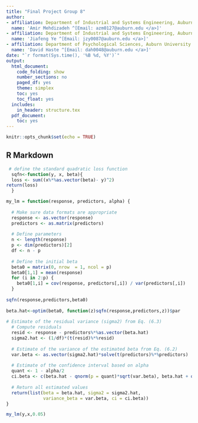 ```yaml
---
title: "Final Project Group 8"
author:
- affiliation: Department of Industrial and Systems Engineering, Auburn University
  name: 'Amir Mehdizadeh ^[Email: azm0127@auburn.edu </a>]'
- affiliation: Department of Industrial and Systems Engineering, Auburn University
  name: 'Jiafeng Ye ^[Email: jzy0087@auburn.edu </a>]'
- affiliation: Department of Psychological Sciences, Auburn University
  name: 'David Haste ^[Email: dah0048@auburn.edu </a>]'
date: "`r format(Sys.time(), '%B %d, %Y')`"
output:
  html_document:
    code_folding: show
    number_sections: no
    paged_df: yes
    theme: simplex
    toc: yes
    toc_float: yes
  includes:
    in_header: structure.tex
  pdf_document:
    toc: yes
---
```


```r
knitr::opts_chunk$set(echo = TRUE)
```

## R Markdown

```r

 # define the standard quadratic loss function
  sqfn<-function(y, x, beta){  
  loss <- sum((x%*%as.vector(beta)- y)^2)
return(loss) 
  }

my_lm = function(response, predictors, alpha) {
  
  # Make sure data formats are appropriate
  response <- as.vector(response)
  predictors <- as.matrix(predictors)
  
  # Define parameters
  n <- length(response)
  p <- dim(predictors)[2]
  df <- n - p
  
  # Define the initial beta
  beta0 = matrix(0, nrow  = 1, ncol = p)
  beta0[1,1] = mean(response)
  for (i in 2:p) {
    beta0[1,i] = cov(response, predictors[,i]) / var(predictors[,i])
  }
    
sqfn(response,predictors,beta0)
  
beta.hat<-optim(beta0, function(z)sqfn(response,predictors,z))$par
  
# Estimate of the residual variance (sigma2) from Eq. (6.3)
  # Compute residuals
  resid <- response - predictors%*%as.vector(beta.hat) 
  sigma2.hat <- (1/df)*(t(resid)%*%resid)
  
  # Estimate of the variance of the estimated beta from Eq. (6.2)
  var.beta <- as.vector(sigma2.hat)*solve(t(predictors)%*%predictors)
  
  # Estimate of the confidence interval based on alpha
  quant <- 1 - alpha/2
  ci.beta <- c(beta.hat - qnorm(p = quant)*sqrt(var.beta), beta.hat + qnorm(p = quant)*sqrt(var.beta))
  
  # Return all estimated values
  return(list(beta = beta.hat, sigma2 = sigma2.hat, 
              variance_beta = var.beta, ci = ci.beta))
}
```

```r
my_lm(y,x,0.05)
```







